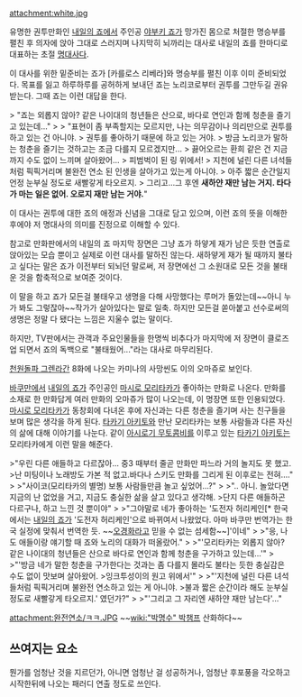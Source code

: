 attachment:white.jpg

유명한 권투만화인 [[내일의 죠]]에서 주인공 [[야부키 죠]]가 망가진 몸으로 처절한 명승부를 펼친 후 의자에 앉아 그대로 스러지며 나지막히 뇌까리는 대사로 내일의 죠를 한마디로 대표하는 초절 [[명대사]]다.

이 대사를 위한 밑준비는 죠가 [카를로스 리베라]와 명승부를 펼친 이후 이미 준비되었다. 목표를 잃고 하루하루를 공허하게 보내던 죠는 노리코로부터 권투를 그만두길 권유받는다. 그때 죠는 이런 대답을 한다.

> "죠는 외롭지 않아? 같은 나이대의 청년들은 산으로, 바다로 연인과 함께 청춘을 즐기고 있는데..."
>  
> "표현이 좀 부족할지는 모르지만, 나는 의무감이나 의리만으로 권투를 하고 있는 건 아니야. 
> 권투를 좋아하기 때문에 하고 있는 거야. 
> 방금 노리코가 말하는 청춘을 즐기는 것하고는 조금 다를지 모르겠지만... 
> 끓어오르는 환희 같은 건 지금까지 수도 없이 느끼며 살아왔어... 
> 피범벅이 된 링 위에서! 
> 지천에 널린 다른 녀석들처럼 픽픽거리며 불완전 연소 된 인생을 살아가고 있는게 아니야. 
> 아주 짧은 순간일지언정 눈부실 정도로 새빨갛게 타오르지. 
> 그리고...그 후엔 '''새하얀 재만 남는 거지. 타다가 마는 일은 없어. 오로지 재만 남는 거야.'''"

이 대사는 권투에 대한 죠의 애정과 신념을 그대로 담고 있으며, 이런 죠의 뜻을 이해한 후에야 저 명대사의 의미를 진정으로 이해할 수 있다.

참고로 만화판에서의 내일의 죠 마지막 장면은 그냥 죠가 하얗게 재가 남은 듯한 연출로 앉아있는 모습 뿐이고 실제로 이런 대사를 말하진 않는다. 새하얗게 재가 될 때까지 불타고 싶다는 말은 죠가 이전부터 되뇌던 말로써, 저 장면에선 그 소원대로 모든 것을 불태운 것을 함축적으로 보여준 것이다.

이 말을 하고 죠가 모든걸 불태우고 생명을 다해 사망했다는 루머가 돌았는데~~아니 누가 봐도 그렇잖아~~작가가 살아있다는 말로 일축. 하지만 모든걸 쏟아붙고 선수로써의 생명은 정말 다 됐다는 느낌은 지울수 없는 말이다.

하지만, TV판에서는 관객과 주요인물들을 한명씩 비추다가 마지막에 저 장면이 클로즈업 되면서 죠의 독백으로 "불태웠어..."라는 대사로 마무리된다.

[[천원돌파 그렌라간]] 8화에 나오는 카미나의 사망씬도 이의 오마쥬로 보인다.

[[바쿠만]]에서 [[내일의 죠]]가 주인공인 [[마시로 모리타카]]가 좋아하는 만화로 나온다. 만화를 소재로 한 만화답게 여러 만화의 오마쥬가 많이 나오는데, 이 명장면 또한 인용되었다. [[마시로 모리타카]]가 동창회에 다녀온 후에 자신과는 다른 청춘을 즐기며 사는 친구들을 보며 많은 생각을 하게 된다. [[타카기 아키토]]와 만난 모리타카는 보통 사람들과 다른 자신의 삶에 대해 이야기를 나눈다. 같이 [[아시로기 무토]]콤비를 이루고 있는 [[타카기 아키토]]는 모리타카에게 이런 말을 해준다.

>"우린 다른 애들하고 다르잖아... 중3 때부터 줄곧 만화만 파느라 거의 놀지도 못 했고. 
>난 미팅이나 노래방도 가본 적 없고.바다나 스키도 만화를 그리게 된 이후로는 전혀...."
>
>"사이코(모리타카의 별명) 보통 사람들만큼 놀고 싶었어...?"
>
>".. 아니. 놀았다면 지금의 난 없었을 거고, 지금도 충실한 삶을 살고 있다고 생각해. 
>단지 다른 애들하곤 다르구나, 하고 느낀 것 뿐이야"
>
>"그야말로 네가 좋아하는 '도전자 허리케인[* 한국에서는 [[내일의 죠]]가 '도전자 허리케인'으로 바뀌여서 나왔었다. 아마 바쿠만 번역가는 한국 실정에 맞춰서 번역한 듯. ~~[[오경화]]라고 믿을 수 없는 섬세함~~]'이네"
>
>"응, 나도 애들이랑 얘기할 때 죠와 노리의 대화가 떠올랐어."
>
>"'모리타카는 외롭지 않아? 같은 나이대의 청년들은 산으로 바다로 연인과 함께 청춘을 구가하고 있는데...'"
>
>"'방금 네가 말한 청춘을 구가한다는 것과는 좀 다를지 몰라도 불타는 듯한 충실감은 수도 없이 맛보며 살아왔어.
>잉크투성이의 원고 위에서'"
>
>"'지천에 널린 다른 녀석들처럼 픽픽거리며 불완전 연소하고 있는 게 아니야.
>불과 짧은 순간이라 해도 눈부실 정도로 새빨갛게 타오르지.' 였던가?"
>
>"'그리고 그 자리엔 새하얀 재만 남는다'..."
 
attachment:완전연소/ㅋㅋ.JPG
~~[[wiki:"박명수" 박챔프]] 산화하다~~

== 쓰여지는 요소 ==

뭔가를 엄청난 것을 지르던가, 아니면 엄청난 걸 성공하거나, 엄청난 후포풍을 각오하고 시작한뒤에 나오는 패러디 연출 정도로 쓰인다.
